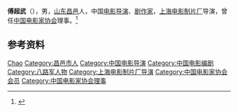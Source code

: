 '''傅超武'''（{{bd|1922年||1992年|}}），男，[[山东|山东]][[昌邑|昌邑]]人，中国[[电影导演|电影导演]]、[[剧作家|剧作家]]，[[上海电影制片厂|上海电影制片厂]]导演，曾任[[中国电影家协会|中国电影家协会]]理事。<ref>{{Cite book|title=中国电影电视艺术家辞典|author=何厚桢主编|publisher=中国学术期刊（光盘版）电子杂志社|year=2007|isbn=|location=北京|pages=}}</ref>

== 参考资料 ==
{{reflist}}

{{中国人物小作品}}
{{Navboxes 
| title  = 傅超武在[[中国电影家协会|中国电影家协会]]的职务
| list1  =
{{中国电影家协会第四届理事会}}
{{中国电影家协会第五届理事会}}
}}

{{Authority control}}
{{DEFAULTSORT:Fu chaowu}}
[[Category:傅姓|Chao]]
[[Category:昌邑市人|Category:昌邑市人]]
[[Category:中国电影导演|Category:中国电影导演]]
[[Category:中国电影编剧|Category:中国电影编剧]]
[[Category:八路军人物|Category:八路军人物]]
[[Category:上海电影制片厂导演|Category:上海电影制片厂导演]]
[[Category:中国电影家协会会员|Category:中国电影家协会会员]]
[[Category:中国电影家协会理事|Category:中国电影家协会理事]]
